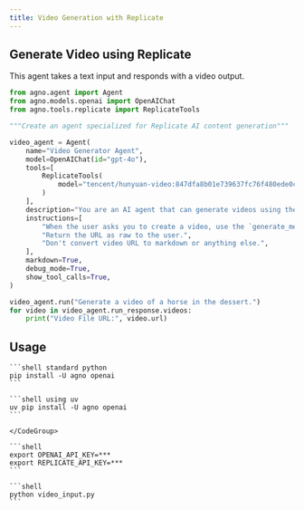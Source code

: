 ```yaml
---
title: Video Generation with Replicate
---
```


## Generate Video using Replicate

This agent takes a text input and responds with a video output.

```python
from agno.agent import Agent
from agno.models.openai import OpenAIChat
from agno.tools.replicate import ReplicateTools

"""Create an agent specialized for Replicate AI content generation"""

video_agent = Agent(
    name="Video Generator Agent",
    model=OpenAIChat(id="gpt-4o"),
    tools=[
        ReplicateTools(
            model="tencent/hunyuan-video:847dfa8b01e739637fc76f480ede0c1d76408e1d694b830b5dfb8e547bf98405"
        )
    ],
    description="You are an AI agent that can generate videos using the Replicate API.",
    instructions=[
        "When the user asks you to create a video, use the `generate_media` tool to create the video.",
        "Return the URL as raw to the user.",
        "Don't convert video URL to markdown or anything else.",
    ],
    markdown=True,
    debug_mode=True,
    show_tool_calls=True,
)

video_agent.run("Generate a video of a horse in the dessert.")
for video in video_agent.run_response.videos:
    print("Video File URL:", video.url)
```

## Usage

<Steps>
  <Step title="Install libraries">
    <CodeGroup>

    ```shell standard python
    pip install -U agno openai
    ```

    ```shell using uv
    uv pip install -U agno openai
    ```

    </CodeGroup>

  </Step>

  <Step title="Export API keys">
  
    ```shell
    export OPENAI_API_KEY=***
    export REPLICATE_API_KEY=***
    ```

  </Step>

  <Step title="Run the agent">

    ```shell
    python video_input.py
    ```

  </Step>

</Steps>
